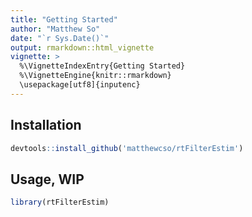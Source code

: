 ---
title: "Getting Started"
author: "Matthew So"
date: "`r Sys.Date()`"
output: rmarkdown::html_vignette
vignette: >
  %\VignetteIndexEntry{Getting Started}
  %\VignetteEngine{knitr::rmarkdown}
  \usepackage[utf8]{inputenc}
---

## Installation
```{r install, message=TRUE}
devtools::install_github('matthewcso/rtFilterEstim')
```

## Usage, WIP
```{r usage, message=FALSE}
library(rtFilterEstim)
```

